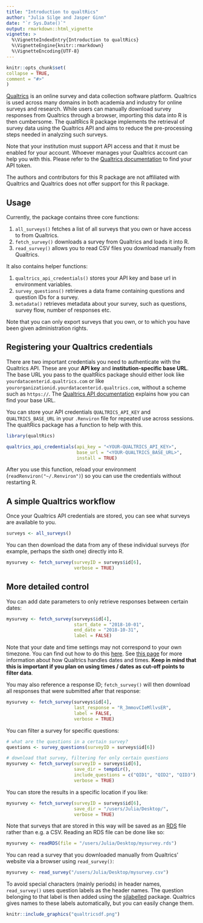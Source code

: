 ```yaml
---
title: "Introduction to qualtRics"
author: "Julia Silge and Jasper Ginn"
date: "`r Sys.Date()`"
output: rmarkdown::html_vignette
vignette: >
  %\VignetteIndexEntry{Introduction to qualtRics}
  %\VignetteEngine{knitr::rmarkdown}
  %\VignetteEncoding{UTF-8}
---
```


```r
knitr::opts_chunk$set(
collapse = TRUE,
comment = "#>"
)
```

[Qualtrics](https://www.qualtrics.com/) is an online survey and data collection software platform. Qualtrics is used across many domains in both academia and industry for online surveys and research. While users can manually download survey responses from Qualtrics through a browser, importing this data into R is then cumbersome. The qualtRics R package implements the retrieval of survey data using the Qualtrics API and aims to reduce the pre-processing steps needed in analyzing such surveys. 

Note that your institution must support API access and that it must be enabled for your account. Whoever manages your Qualtrics account can help you with this. Please refer to the [Qualtrics documentation](https://api.qualtrics.com/instructions/) to find your API token.

The authors and contributors for this R package are not affiliated with Qualtrics and Qualtrics does not offer support for this R package.

## Usage

Currently, the package contains three core functions:

1. `all_surveys()` fetches a list of all surveys that you own or have access to from Qualtrics.
2. `fetch_survey()` downloads a survey from Qualtrics and loads it into R.
3. `read_survey()` allows you to read CSV files you download manually from Qualtrics.

It also contains helper functions:

1. `qualtrics_api_credentials()` stores your API key and base url in environment variables.
2. `survey_questions()` retrieves a data frame containing questions and question IDs for a survey.
3. `metadata()` retrieves metadata about your survey, such as questions, survey flow, number of responses etc.

Note that you can only export surveys that you own, or to which you have been given administration rights.

## Registering your Qualtrics credentials

There are two important credentials you need to authenticate with the Qualtrics API. These are your **API key** and **institution-specific base URL**. The base URL you pass to the qualtRics package should either look like `yourdatacenterid.qualtrics.com` or like `yourorganizationid.yourdatacenterid.qualtrics.com`, without a scheme such as `https://`. The [Qualtrics API documentation](https://api.qualtrics.com/instructions/) explains how you can find your base URL.

You can store your API credentials `QUALTRICS_API_KEY` and `QUALTRICS_BASE_URL` in your `.Renviron` file for repeated use across sessions. The qualtRics package has a function to help with this.

```r
library(qualtRics)

qualtrics_api_credentials(api_key = "<YOUR-QUALTRICS_API_KEY>", 
                          base_url = "<YOUR-QUALTRICS_BASE_URL>",
                          install = TRUE)
```

After you use this function, reload your environment (`readRenviron("~/.Renviron")`) so you can use the credentials without restarting R.

## A simple Qualtrics workflow

Once your Qualtrics API credentials are stored, you can see what surveys are available to you.

```r
surveys <- all_surveys() 
```

You can then download the data from any of these individual surveys (for example, perhaps the sixth one) directly into R.

```r
mysurvey <- fetch_survey(surveyID = surveys$id[6], 
                         verbose = TRUE)
```

## More detailed control

You can add date parameters to only retrieve responses between certain dates:

```r
mysurvey <- fetch_survey(surveys$id[4],
                         start_date = "2018-10-01",
                         end_date = "2018-10-31",
                         label = FALSE)
```


Note that your date and time settings may not correspond to your own timezone. You can find out how to do this [here](https://www.qualtrics.com/support/survey-platform/managing-your-account/research-core-account-settings/#user-settings). See [this page](https://api.qualtrics.com/instructions/docs/Instructions/dates-and-times.md) for more information about how Qualtrics handles dates and times. **Keep in mind that this is important if you plan on using times / dates as cut-off points to filter data**.

You may also reference a response ID; `fetch_survey()` will then download all responses that were submitted after that response:

```r
mysurvey <- fetch_survey(surveys$id[4],
                         last_response = "R_3mmovCIeMllvsER",
                         label = FALSE,
                         verbose = TRUE)
```


You can filter a survey for specific questions:


```r
# what are the questions in a certain survey?
questions <- survey_questions(surveyID = surveys$id[6])

# download that survey, filtering for only certain questions
mysurvey <- fetch_survey(surveyID = surveys$id[6],
                         save_dir = tempdir(),
                         include_questions = c("QID1", "QID2", "QID3"),
                         verbose = TRUE)
```



You can store the results in a specific location if you like:

```r
mysurvey <- fetch_survey(surveyID = surveys$id[6], 
                         save_dir = "/users/Julia/Desktop/", 
                         verbose = TRUE)
```

Note that surveys that are stored in this way will be saved as an [RDS](https://stat.ethz.ch/R-manual/R-devel/library/base/html/readRDS.html) file rather than e.g. a CSV. Reading an RDS file can be done like so:

```r
mysurvey <- readRDS(file = "/users/Julia/Desktop/mysurvey.rds")
```


You can read a survey that you downloaded manually from Qualtrics' website via a browser using `read_survey()`:

```r
mysurvey <- read_survey("/users/Julia/Desktop/mysurvey.csv")
```


To avoid special characters (mainly periods) in header names, `read_survey()` uses question labels as the header names. The question belonging to that label is then added using the [sjlabelled](https://CRAN.R-project.org/package=sjlabelled) package. Qualtrics gives names to these labels automatically, but you can easily change them.

```r
knitr::include_graphics("qualtricsdf.png")
```

